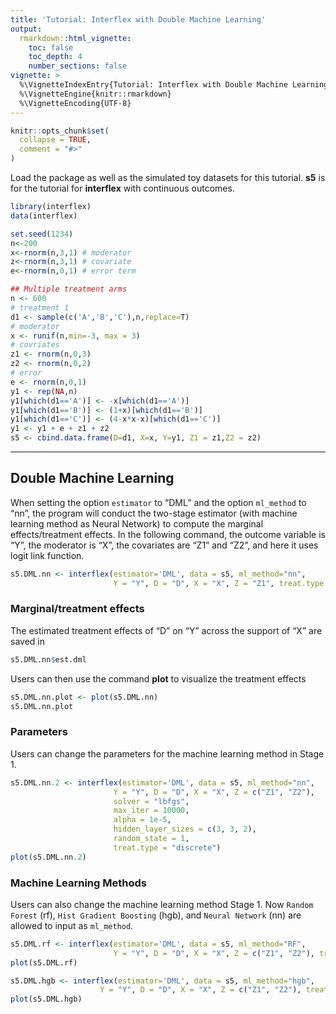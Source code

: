```yaml
---
title: 'Tutorial: Interflex with Double Machine Learning'
output:
  rmarkdown::html_vignette:
    toc: false
    toc_depth: 4
    number_sections: false
vignette: >
  %\VignetteIndexEntry{Tutorial: Interflex with Double Machine Learning}
  %\VignetteEngine{knitr::rmarkdown}
  %\VignetteEncoding{UTF-8}  
---
```


```{=html}
<!-- 
  Code to Justify Text
    <style>
    body {
    text-align: justify}
    </style>
-->
```
```r
knitr::opts_chunk$set(
  collapse = TRUE,
  comment = "#>"
)
```

Load the package as well as the simulated toy datasets for this tutorial. **s5** is for the tutorial for **interflex** with continuous outcomes.

```r
library(interflex)
data(interflex)

set.seed(1234)
n<-200
x<-rnorm(n,3,1) # moderator
z<-rnorm(n,3,1) # covariate
e<-rnorm(n,0,1) # error term

## Multiple treatment arms
n <- 600
# treatment 1
d1 <- sample(c('A','B','C'),n,replace=T)
# moderator
x <- runif(n,min=-3, max = 3)
# covriates
z1 <- rnorm(n,0,3)
z2 <- rnorm(n,0,2)
# error
e <- rnorm(n,0,1)
y1 <- rep(NA,n)
y1[which(d1=='A')] <- -x[which(d1=='A')]
y1[which(d1=='B')] <- (1+x)[which(d1=='B')]
y1[which(d1=='C')] <- (4-x*x-x)[which(d1=='C')]
y1 <- y1 + e + z1 + z2
s5 <- cbind.data.frame(D=d1, X=x, Y=y1, Z1 = z1,Z2 = z2)
```

------------------------------------------------------------------------

## Double Machine Learning

When setting the option `estimator` to "DML" and the option `ml_method` to "nn", the program will conduct the two-stage estimator (with machine learning method as Neural Network) to compute the marginal effects/treatment effects. In the following command, the outcome variable is "Y", the moderator is "X", the covariates are "Z1" and "Z2", and here it uses logit link function.

```r
s5.DML.nn <- interflex(estimator='DML', data = s5, ml_method="nn",
                       Y = "Y", D = "D", X = "X", Z = "Z1", treat.type = "discrete")
```

### Marginal/treatment effects

The estimated treatment effects of "D" on "Y" across the support of "X" are saved in

```r
s5.DML.nn$est.dml
```

Users can then use the command **plot** to visualize the treatment effects

```r
s5.DML.nn.plot <- plot(s5.DML.nn)
s5.DML.nn.plot
```

### Parameters

Users can change the parameters for the machine learning method in Stage 1.

```r
s5.DML.nn.2 <- interflex(estimator='DML', data = s5, ml_method="nn",
                       Y = "Y", D = "D", X = "X", Z = c("Z1", "Z2"),
                       solver = "lbfgs",
                       max_iter = 10000,
                       alpha = 1e-5,
                       hidden_layer_sizes = c(3, 3, 2),
                       random_state = 1,
                       treat.type = "discrete")
plot(s5.DML.nn.2)
```

### Machine Learning Methods

Users can also change the machine learning method Stage 1. Now `Random Forest` (rf), `Hist Gradient Boosting` (hgb), and `Neural Network` (nn) are allowed to input as `ml_method`.

```r
s5.DML.rf <- interflex(estimator='DML', data = s5, ml_method="RF",
                       Y = "Y", D = "D", X = "X", Z = c("Z1", "Z2"), treat.type = "discrete")
plot(s5.DML.rf)

s5.DML.hgb <- interflex(estimator='DML', data = s5, ml_method="hgb",
                    Y = "Y", D = "D", X = "X", Z = c("Z1", "Z2"), treat.type = "discrete")
plot(s5.DML.hgb)
```

